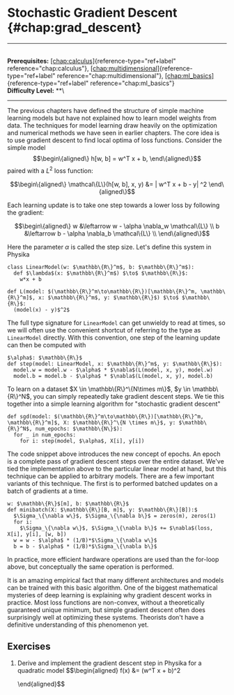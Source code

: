 # Stochastic Gradient Descent \{#chap:grad_descent\}

------------------------------------------------------------------------

\
**Prerequisites:**
[\[chap:calculus\]](#chap:calculus)\{reference-type="ref+label"
reference="chap:calculus"\},
[\[chap:multidimensional\]](#chap:multidimensional)\{reference-type="ref+label"
reference="chap:multidimensional"\},
[\[chap:ml_basics\]](#chap:ml_basics)\{reference-type="ref+label"
reference="chap:ml_basics"\}\
**Difficulty Level:** \*\*\

------------------------------------------------------------------------

The previous chapters have defined the structure of simple machine
learning models but have not explained how to learn model weights from
data. The techniques for model learning draw heavily on the optimization
and numerical methods we have seen in earlier chapters. The core idea is
to use gradient descent to find local optima of loss functions. Consider
the simple model $$\begin\{aligned\}
h[w, b] = w^T x + b,
\end\{aligned\}$$ paired with a $L^2$ loss function:

$$\begin\{aligned\}
    \mathcal\{L\}(h[w, b], x, y) &= | w^T x + b - y| ^2 
\end\{aligned\}$$

Each learning update is to take one step towards a lower loss by
following the gradient:

$$\begin\{aligned\}
 w &\leftarrow w - \alpha \nabla_w \mathcal\{L\} \\
 b &\leftarrow b - \alpha \nabla_b \mathcal\{L\} \\
\end\{aligned\}$$

Here the parameter $\alpha$ is called the step size. Let's define this
system in Physika

``` \{.python language="python"\}
class LinearModel(w: $\mathbb\{R\}^m$, b: $\mathbb\{R\}^m$):
  def $\lambda$(x: $\mathbb\{R\}^m$) $\to$ $\mathbb\{R\}$:
    w*x + b
 
def L(model: $(\mathbb\{R\}^m\to\mathbb\{R\})[\mathbb\{R\}^m, \mathbb\{R\}^m]$, x: $\mathbb\{R\}^m$, y: $\mathbb\{R\}$) $\to$ $\mathbb\{R\}$:
  (model(x) - y)$^2$
```

The full type signature for `LinearModel` can get unwieldy to read at
times, so we will often use the convenient shortcut of referring to the
type as `LinearModel` directly. With this convention, one step of the
learning update can then be computed with

``` \{.python language="python"\}
$\alpha$: $\mathbb\{R\}$
def step(model: LinearModel, x: $\mathbb\{R\}^m$, y: $\mathbb\{R\}$):
  model.w = model.w - $\alpha$ * $\nabla$(L(model, x, y), model.w)
  model.b = model.b - $\alpha$ * $\nabla$(L(model, x, y), model.b)
```

To learn on a dataset $X \in \mathbb\{R\}^\{N\times m\}$,
$y \in \mathbb\{R\}^N$, you can simply repeatedly take gradient descent
steps. We tie this together into a simple learning algorithm for
\"stochastic gradient descent\"

``` \{.python language="python"\}
def sgd(model: $(\mathbb\{R\}^m\to\mathbb\{R\})[\mathbb\{R\}^m, \mathbb\{R\}^m]$, X: $\mathbb\{R\}^\{N \times m\}$, y: $\mathbb\{R\}^N$, num_epochs: $\mathbb\{N\}$):
  for _ in num_epochs:
    for i: step(model, $\alpha$, X[i], y[i])
```

The code snippet above introduces the new concept of epochs. An epoch is
a complete pass of gradient descent steps over the entire dataset. We've
tied the implementation above to the particular linear model at hand,
but this technique can be applied to arbitrary models. There are a few
important variants of this technique. The first is to performed batched
updates on a batch of gradients at a time.

``` \{.python language="python"\}
w: $\mathbb\{R\}$[m], b: $\mathbb\{R\}$
def minibatch(X: $\mathbb\{R\}[B, m]$, y: $\mathbb\{R\}[B]):$
  $\Sigma_\{\nabla w\}$, $\Sigma_\{\nabla b\}$ = zeros(m), zeros(1)
  for i:
    $\Sigma_\{\nabla w\}$, $\Sigma_\{\nabla b\}$ += $\nabla$(loss, X[i], y[i], [w, b])
  w = w - $\alpha$ * (1/B)*$\Sigma_\{\nabla w\}$
  b = b - $\alpha$ * (1/B)*$\Sigma_\{\nabla b\}$
```

In practice, more efficient hardware operations are used than the
for-loop above, but conceptually the same operation is performed.

It is an amazing empirical fact that many different architectures and
models can be trained with this basic algorithm. One of the biggest
mathematical mysteries of deep learning is explaining why gradient
descent works in practice. Most loss functions are non-convex, without a
theoretically guaranteed unique minimum, but simple gradient descent
often does surprisingly well at optimizing these systems. Theorists
don't have a definitive understanding of this phenomenon yet.

## Exercises

1.  Derive and implement the gradient descent step in Physika for a
    quadratic model $$\begin\{aligned\}
            f(x) &= (w^T x + b)^2
        
    \end\{aligned\}$$
